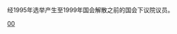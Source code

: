 {{Catnav|頁面分類|……|馬來西亞政治人物|马来西亚国会议员}}
{{Catnav|頁面分類|……|马来西亚国会|马来西亚国会议员}}
经1995年选举产生至1999年国会解散之前的国会下议院议员。

[[Category:马来西亚国会议员|00]]